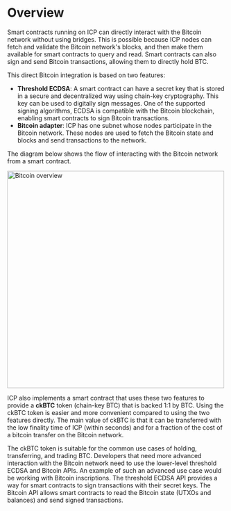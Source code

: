 
# Overview

Smart contracts running on ICP can directly interact with the Bitcoin network without using bridges.
This is possible because ICP nodes can fetch and validate the Bitcoin network's blocks, and then make them available for smart contracts to query and read.
Smart contracts can also sign and send Bitcoin transactions, allowing them to directly hold BTC.

This direct Bitcoin integration is based on two features:

- **Threshold ECDSA**: A smart contract can have a secret key that is stored in a secure and decentralized way using chain-key cryptography.
  This key can be used to digitally sign messages.
  One of the supported signing algorithms, ECDSA is compatible with the Bitcoin blockchain, enabling smart contracts to sign Bitcoin transactions.
- **Bitcoin adapter**: ICP has one subnet whose nodes participate in the Bitcoin network.
  These nodes are used to fetch the Bitcoin state and blocks and send transactions to the network.

The diagram below shows the flow of interacting with the Bitcoin network from a smart contract.

<div class="text--center">
  <img
    src={useBaseUrl("/img/docs/bitcoin-overview.png")}
    alt="Bitcoin overview"
    width="500"
  />
</div>

ICP also implements a smart contract that uses these two features to provide a **ckBTC** token (chain-key BTC) that is backed 1:1 by BTC.
Using the ckBTC token is easier and more convenient compared to using the two features directly.
The main value of ckBTC is that it can be transferred with the low finality time of ICP (within seconds) and for a fraction of the cost of a bitcoin transfer on the Bitcoin network.

The ckBTC token is suitable for the common use cases of holding, transferring, and trading BTC.
Developers that need more advanced interaction with the Bitcoin network need to use the lower-level threshold ECDSA and Bitcoin APIs.
An example of such an advanced use case would be working with Bitcoin inscriptions.
The threshold ECDSA API provides a way for smart contracts to sign transactions with their secret keys.
The Bitcoin API allows smart contracts to read the Bitcoin state (UTXOs and balances) and send signed transactions.

